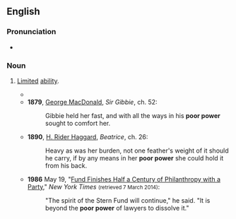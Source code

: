 ==English==

===Pronunciation===
* {{audio|en|En-au-poor power.ogg|Audio (AU)}}

===Noun===
{{en-noun|-}}

# {{lb|en|idiomatic}} [[limited|Limited]] [[ability]].
#* {{RQ:Lincoln Gettysburg|Bliss|2|passage=The brave men, living and dead, who struggled here, have consecrated it, far above our '''poor power''' to add or detract.}}
#* '''1879''', [[w:George_MacDonald|George MacDonald]], ''Sir Gibbie'', ch. 52:
#*: Gibbie held her fast, and with all the ways in his '''poor power''' sought to comfort her.
#* '''1890''', [[w:H._Rider_Haggard|H. Rider Haggard]], ''Beatrice'', ch. 26:
#*: Heavy as was her burden, not one feather's weight of it should he carry, if by any means in her '''poor power''' she could hold it from his back.
#* '''1986''' May 19, "[http://www.nytimes.com/1986/05/19/nyregion/fund-finishes-half-a-century-of-philanthropy-with-a-party.html Fund Finishes Half a Century of Philanthropy with a Party]," ''New York Times'' <small>(retrieved 7 March 2014)</small>:
#*: "The spirit of the Stern Fund will continue," he said. "It is beyond the '''poor power''' of lawyers to dissolve it."